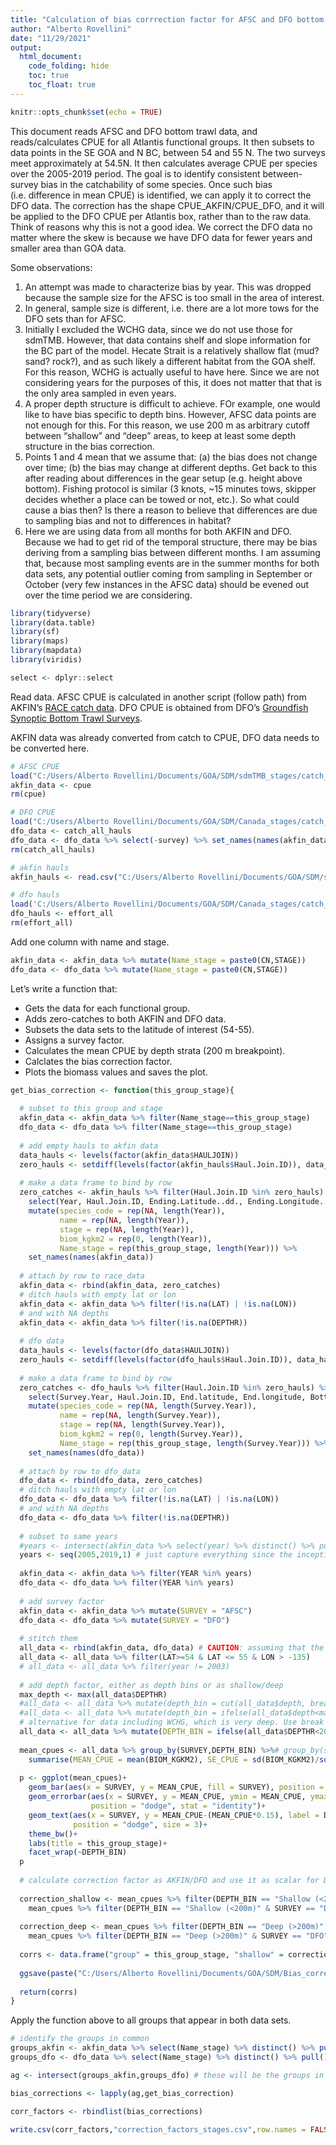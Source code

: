 ```yaml
---
title: "Calculation of bias corrrection factor for AFSC and DFO bottom trawl data - by stage"
author: "Alberto Rovellini"
date: "11/29/2021"
output:
  html_document:
    code_folding: hide
    toc: true
    toc_float: true
---
```


```r
knitr::opts_chunk$set(echo = TRUE)
```

This document reads AFSC and DFO bottom trawl data, and reads/calculates CPUE for all Atlantis functional groups. It then subsets to
data points in the SE GOA and N BC, between 54 and 55 N. The two surveys meet approximately at 54.5N. It then calculates average CPUE per species over the 2005-2019 period. The goal is to identify consistent between-survey bias in the catchability of some species. Once such bias (i.e. difference in mean CPUE) is identified, we can apply it to correct the DFO data. The correction has the shape CPUE_AKFIN/CPUE_DFO, and it will be applied to the DFO CPUE per Atlantis box, rather than to the raw data. Think of reasons why this is not a good idea. We correct the DFO data no matter where the skew is because we have DFO data for fewer years and smaller area than GOA data.

Some observations:

1. An attempt was made to characterize bias by year. This was dropped because the sample size for the AFSC is too small in the area of interest.
2. In general, sample size is different, i.e. there are a lot more tows for the DFO sets than for AFSC.
3. Initially I excluded the WCHG data, since we do not use those for sdmTMB. However, that data contains shelf and slope information for the BC part of the model. Hecate Strait is a relatively shallow flat (mud? sand? rock?), and as such likely a different habitat from the GOA shelf. For this reason, WCHG is actually useful to have here. Since we are not considering years for the purposes of this, it does not matter that that is the only area sampled in even years.
4. A proper depth structure is difficult to achieve. FOr example, one would like to have bias specific to depth bins. However, AFSC data points are not enough for this. For this reason, we use 200 m as arbitrary cutoff between "shallow" and "deep" areas, to keep at least some depth structure in the bias correction.
5. Points 1 and 4 mean that we assume that: (a) the bias does not change over time; (b) the bias may change at different depths. Get back to this after reading about differences in the gear setup (e.g. height above bottom). Fishing protocol is similar (3 knots, ~15 minutes tows, skipper decides whether a place can be towed or not, etc.). So what could cause a bias then? Is there a reason to believe that differences are due to sampling bias and not to differences in habitat?
6. Here we are using data from all months for both AKFIN and DFO. Because we had to get rid of the temporal structure, there may be bias deriving from a sampling bias between different months. I am assuming that, because most sampling events are in the summer months for both data sets, any potential outlier coming from sampling in September or October (very few instances in the AFSC data) should be evened out over the time period we are considering.

```r
library(tidyverse)
library(data.table)
library(sf)
library(maps)
library(mapdata)
library(viridis)
```

```r
select <- dplyr::select
```

Read data. AFSC CPUE is calculated in another script (follow path) from AKFIN's [RACE catch data](.psmfc.org/akfin-answers/). DFO CPUE is obtained from DFO's [Groundfish Synoptic Bottom Trawl Surveys](https://open.canada.ca/data/en/dataset/a278d1af-d567-4964-a109-ae1e84cbd24a). 

AKFIN data was already converted from catch to CPUE, DFO data needs to be converted here.
```r
# AFSC CPUE
load("C:/Users/Alberto Rovellini/Documents/GOA/SDM/sdmTMB_stages/catch_to_CPUE_AKFIN/cpue_by_stage.Rdata")
akfin_data <- cpue
rm(cpue)

# DFO CPUE
load("C:/Users/Alberto Rovellini/Documents/GOA/SDM/Canada_stages/catch_to_CPUE_DFO/cpue_by_stage_DFO.Rdata")
dfo_data <- catch_all_hauls
dfo_data <- dfo_data %>% select(-survey) %>% set_names(names(akfin_data))
rm(catch_all_hauls)

# akfin hauls
akfin_hauls <- read.csv("C:/Users/Alberto Rovellini/Documents/GOA/SDM/sdmTMB_stages/catch_to_CPUE_AKFIN/Haul Descriptions.csv", fileEncoding = "UTF-8-BOM")

# dfo hauls
load('C:/Users/Alberto Rovellini/Documents/GOA/SDM/Canada_stages/catch_to_CPUE_DFO/hauls_dfo.Rdata')
dfo_hauls <- effort_all
rm(effort_all)
```

Add one column with name and stage.
```r
akfin_data <- akfin_data %>% mutate(Name_stage = paste0(CN,STAGE))
dfo_data <- dfo_data %>% mutate(Name_stage = paste0(CN,STAGE))
```

Let's write a function that:

* Gets the data for each functional group.
* Adds zero-catches to both AKFIN and DFO data.
* Subsets the data sets to the latitude of interest (54-55).
* Assigns a survey factor.
* Calculates the mean CPUE by depth strata (200 m breakpoint).
* Calclates the bias correction factor.
* Plots the biomass values and saves the plot.

```r
get_bias_correction <- function(this_group_stage){
  
  # subset to this group and stage
  akfin_data <- akfin_data %>% filter(Name_stage==this_group_stage)
  dfo_data <- dfo_data %>% filter(Name_stage==this_group_stage)
  
  # add empty hauls to akfin data
  data_hauls <- levels(factor(akfin_data$HAULJOIN))
  zero_hauls <- setdiff(levels(factor(akfin_hauls$Haul.Join.ID)), data_hauls) # assuming that if there are no records from a haul, the catch in that haul was 0 for this species
  
  # make a data frame to bind by row
  zero_catches <- akfin_hauls %>% filter(Haul.Join.ID %in% zero_hauls) %>% 
    select(Year, Haul.Join.ID, Ending.Latitude..dd., Ending.Longitude..dd., Bottom.Depth..m.) %>% 
    mutate(species_code = rep(NA, length(Year)),
           name = rep(NA, length(Year)),
           stage = rep(NA, length(Year)),
           biom_kgkm2 = rep(0, length(Year)),
           Name_stage = rep(this_group_stage, length(Year))) %>%
    set_names(names(akfin_data))
  
  # attach by row to race_data
  akfin_data <- rbind(akfin_data, zero_catches)
  # ditch hauls with empty lat or lon
  akfin_data <- akfin_data %>% filter(!is.na(LAT) | !is.na(LON))
  # and with NA depths
  akfin_data <- akfin_data %>% filter(!is.na(DEPTHR))
  
  # dfo data
  data_hauls <- levels(factor(dfo_data$HAULJOIN))
  zero_hauls <- setdiff(levels(factor(dfo_hauls$Haul.Join.ID)), data_hauls) # assuming that if there are no records from a haul, the catch in that haul was 0 for this species
  
  # make a data frame to bind by row
  zero_catches <- dfo_hauls %>% filter(Haul.Join.ID %in% zero_hauls) %>% 
    select(Survey.Year, Haul.Join.ID, End.latitude, End.longitude, Bottom.depth..m.) %>% 
    mutate(species_code = rep(NA, length(Survey.Year)),
           name = rep(NA, length(Survey.Year)),
           stage = rep(NA, length(Survey.Year)),
           biom_kgkm2 = rep(0, length(Survey.Year)),
           Name_stage = rep(this_group_stage, length(Survey.Year))) %>%
    set_names(names(dfo_data))
  
  # attach by row to dfo_data
  dfo_data <- rbind(dfo_data, zero_catches)
  # ditch hauls with empty lat or lon
  dfo_data <- dfo_data %>% filter(!is.na(LAT) | !is.na(LON))
  # and with NA depths
  dfo_data <- dfo_data %>% filter(!is.na(DEPTHR))
  
  # subset to same years
  #years <- intersect(akfin_data %>% select(year) %>% distinct() %>% pull(), dfo_data %>% select(year) %>% distinct() %>% pull())
  years <- seq(2005,2019,1) # just capture everything since the inception of the DFO surveys (except 2003, because they did not sample up there)
  
  akfin_data <- akfin_data %>% filter(YEAR %in% years)
  dfo_data <- dfo_data %>% filter(YEAR %in% years)
  
  # add survey factor
  akfin_data <- akfin_data %>% mutate(SURVEY = "AFSC")
  dfo_data <- dfo_data %>% mutate(SURVEY = "DFO")
  
  # stitch them
  all_data <- rbind(akfin_data, dfo_data) # CAUTION: assuming that the projection is the same - go check
  all_data <- all_data %>% filter(LAT>=54 & LAT <= 55 & LON > -135)
  # all_data <- all_data %>% filter(year != 2003)
  
  # add depth factor, either as depth bins or as shallow/deep
  max_depth <- max(all_data$DEPTHR)
  #all_data <- all_data %>% mutate(depth_bin = cut(all_data$depth, breaks = seq(0,max(all_data$depth),100), labels = seq(100,max(all_data$depth),100)))
  #all_data <- all_data %>% mutate(depth_bin = ifelse(all_data$depth<max_depth/2,"Shallow","Deep"))
  # alternative for data including WCHG, which is very deep. Use break at 200 m instead (one of our Atlantis breaks)
  all_data <- all_data %>% mutate(DEPTH_BIN = ifelse(all_data$DEPTHR<200,"Shallow (<200m)","Deep (>200m)"))
  
  mean_cpues <- all_data %>% group_by(SURVEY,DEPTH_BIN) %>%# group_by(survey,year,depth_bin) %>%
    summarise(MEAN_CPUE = mean(BIOM_KGKM2), SE_CPUE = sd(BIOM_KGKM2)/sqrt(length(BIOM_KGKM2)), DATA_POINTS = length(BIOM_KGKM2))
  
  p <- ggplot(mean_cpues)+
    geom_bar(aes(x = SURVEY, y = MEAN_CPUE, fill = SURVEY), position = "dodge", stat = "identity")+
    geom_errorbar(aes(x = SURVEY, y = MEAN_CPUE, ymin = MEAN_CPUE, ymax = MEAN_CPUE+SE_CPUE), 
                  position = "dodge", stat = "identity")+
    geom_text(aes(x = SURVEY, y = MEAN_CPUE-(MEAN_CPUE*0.15), label = DATA_POINTS), 
              position = "dodge", size = 3)+
    theme_bw()+
    labs(title = this_group_stage)+
    facet_wrap(~DEPTH_BIN)
  p
  
  # calculate correction factor as AKFIN/DFO and use it as scalar for DFO biomass estimates by box
  
  correction_shallow <- mean_cpues %>% filter(DEPTH_BIN == "Shallow (<200m)" & SURVEY == "AFSC") %>% select(MEAN_CPUE) %>% pull()/
    mean_cpues %>% filter(DEPTH_BIN == "Shallow (<200m)" & SURVEY == "DFO") %>% select(MEAN_CPUE) %>% pull()
  
  correction_deep <- mean_cpues %>% filter(DEPTH_BIN == "Deep (>200m)" & SURVEY == "AFSC") %>% select(MEAN_CPUE) %>% pull()/
    mean_cpues %>% filter(DEPTH_BIN == "Deep (>200m)" & SURVEY == "DFO") %>% select(MEAN_CPUE) %>% pull()
  
  corrs <- data.frame("group" = this_group_stage, "shallow" = correction_shallow, "deep" = correction_deep)
  
  ggsave(paste("C:/Users/Alberto Rovellini/Documents/GOA/SDM/Bias_correction/bias_images_stages/", this_group_stage, ".png", sep = ""), p, width = 4.2, height = 3, dpi = 300, units = "in")
  
  return(corrs)
}
```

Apply the function above to all groups that appear in both data sets.
```r
# identify the groups in common
groups_akfin <- akfin_data %>% select(Name_stage) %>% distinct() %>% pull()
groups_dfo <- dfo_data %>% select(Name_stage) %>% distinct() %>% pull()

ag <- intersect(groups_akfin,groups_dfo) # these will be the groups in common

bias_corrections <- lapply(ag,get_bias_correction)

corr_factors <- rbindlist(bias_corrections)

write.csv(corr_factors,"correction_factors_stages.csv",row.names = FALSE) # CPUE values in boxes >91 to be multiplied by these factors
```